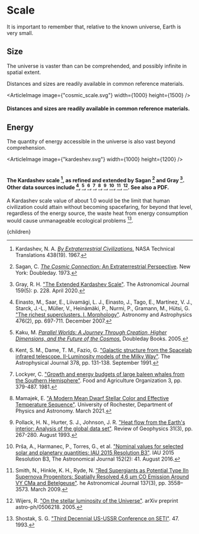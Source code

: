 


# Scale
It is important to remember that, relative to the known universe, Earth is very small.

## Size
The universe is vaster than can be comprehended, and possibly infinite in spatial extent.

Distances and sizes are readily available in common reference materials.

<ArticleImage image={"cosmic_scale.svg"} width={1000} height={1500} />
#### Distances and sizes are readily available in common reference materials.

## Energy
The quantity of energy accessible in the universe is also vast beyond comprehension.

<ArticleImage image={"kardeshev.svg"} width={1000} height={1200} />
<br></br>
#### The Kardashev scale [^4], as refined and extended by Sagan [^10] and Gray [^2]. Other data sources include [^1], [^3], [^5], [^6], [^7], [^8], [^9], [^12], [^13]. See also a PDF.

A Kardashev scale value of about 1.0 would be the limit that human civilization could attain without becoming spacefaring, for beyond that level, regardless of the energy source, the waste heat from energy consumption would cause unmanageable ecological problems [^11].

[^1]: Einasto, M., Saar, E., Liivamägi, L. J., Einasto, J., Tago, E., Martínez, V. J., Starck, J.-L., Müller, V., Heinämäki, P., Nurmi, P., Gramann, M., Hütsi, G. ["The richest superclusters. I. Morphology"](https://www.aanda.org/articles/aa/abs/2007/47/aa8037-07/aa8037-07.html). Astronomy and Astrophysics 476(2), pp. 697-711. December 2007.

[^2]: Gray, R. H. ["The Extended Kardashev Scale"](https://iopscience.iop.org/article/10.3847/1538-3881/ab792b/meta). The Astronomical Journal 159(5): p. 228. April 2020.

[^3]: Kaku, M. [*Parallel Worlds: A Journey Through Creation, Higher Dimensions, and the Future of the Cosmos.*](https://www.amazon.com/Parallel-Worlds-Journey-Creation-Dimensions/dp/1400033721) Doubleday Books. 2005.

[^4]: Kardashev, N. A. [*By Extraterrestrial Civilizations.*](https://books.google.com/books?hl=en&lr=&id=yNUVAQAAIAAJ&oi=fnd&pg=PA19&dq=Kardashev+N.+S.+1967&ots=SxMv7VEffQ&sig=8ErEsXPy7F_v-_zI3Dh8PNaklx8#v=onepage&q=Kardashev%20N.%20S.%201967&f=false) NASA Technical Translations 438(19). 1967.

[^5]: Kent, S. M., Dame, T. M., Fazio, G. ["Galactic structure from the Spacelab infrared telescope. II-Luminosity models of the Milky Way"](http://adsabs.harvard.edu/pdf/1991ApJ...378..131K). The Astrophysical Journal 378, pp. 131-138. September 1991.

[^6]: Lockyer, C. ["Growth and energy budgets of large baleen whales from the Southern Hemisphere"](https://books.google.com/books?hl=en&lr=&id=BKaUpfo2XCUC&oi=fnd&pg=PA379&dq=Lockyer+C.+1981+Mammals+in+the+Seas,+Vol.+III,+General+Papers+and+Large+Cetaceans+(Rome:+Food+and+Agriculture+Organization)+465&ots=SL-kGMOzWJ&sig=BShIKllUYE4C43jKi9Nu5MnDpno#v=onepage&q&f=false). Food and Agriculture Organization 3, pp. 379-487. 1981.

[^7]: Mamajek, E. ["A Modern Mean Dwarf Stellar Color and Effective Temperature Sequence"](http://www.pas.rochester.edu/~emamajek/EEM_dwarf_UBVIJHK_colors_Teff.txt). University of Rochester, Department of Physics and Astronomy. March 2021.

[^8]: Pollack, H. N., Hurter, S. J., Johnson, J. R. ["Heat flow from the Earth's interior: Analysis of the global data set"](https://agupubs.onlinelibrary.wiley.com/doi/abs/10.1029/93RG01249). Review of Geophysics 31(3), pp. 267-280. August 1993.

[^9]: Prša, A., Harmanec, P., Torres, G., et al. ["Nominal values for selected solar and planetary quantities: IAU 2015 Resolution B3"](https://iopscience.iop.org/article/10.3847/0004-6256/152/2/41). IAU 2015 Resolution B3, The Astronomical Journal 152(2): 41. August 2016.

[^10]: Sagan, C. [*The Cosmic Connection:* An Extraterrestrial Perspective](https://www.amazon.com/Cosmic-Connection-Extraterrestrial-Perspective/dp/0521783038). New York: Doubleday. 1973.

[^11]: Shostak, S. G. ["Third Decennial US-USSR Conference on SETI"](https://ui.adsabs.harvard.edu/abs/1993ASPC...47.....S/abstract). 47. 1993.

[^12]: Smith, N., Hinkle, K. H., Ryde, N. ["Red Supergiants as Potential Type IIn Supernova Progenitors: Spatially Resolved 4.6 μm CO Emission Around VY CMa and Betelgeuse"](https://iopscience.iop.org/article/10.1088/0004-6256/137/3/3558). he Astronomical Journal 137(3), pp. 3558–3573. March 2009.

[^13]: Wijers, R. ["On the stellar luminosity of the Universe"](https://arxiv.org/abs/astro-ph/0506218). arXiv preprint astro-ph/0506218. 2005.

  <Article 
    focusAreaUrl={focusAreaUrl} 
    hierarchy={hierarchy} 
    site={site}
  >
    {children}
  </Article>
